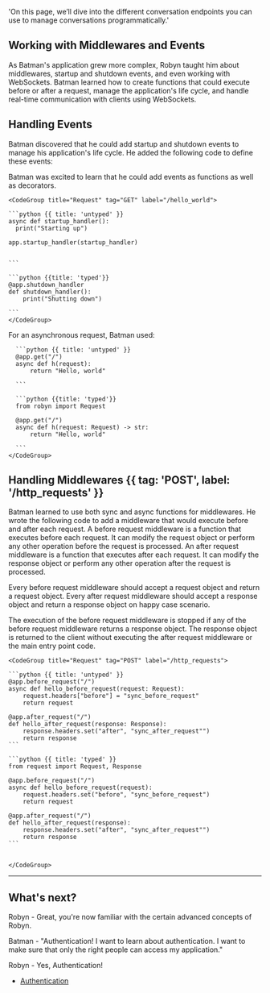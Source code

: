   'On this page, we’ll dive into the different conversation endpoints you can use to manage conversations programmatically.'

## Working with Middlewares and Events

As Batman's application grew more complex, Robyn taught him about middlewares, startup and shutdown events, and even working with WebSockets. Batman learned how to create functions that could execute before or after a request, manage the application's life cycle, and handle real-time communication with clients using WebSockets.


## Handling Events

Batman discovered that he could add startup and shutdown events to manage his application's life cycle. He added the following code to define these events:

<Row>
<Col>
Batman was excited to learn that he could add events as functions as well as decorators.
</Col>
  <Col sticky>

    <CodeGroup title="Request" tag="GET" label="/hello_world">

    ```python {{ title: 'untyped' }}
    async def startup_handler():
      print("Starting up")

    app.startup_handler(startup_handler)


    ```

    ```python {{title: 'typed'}}
    @app.shutdown_handler
    def shutdown_handler():
        print("Shutting down")

    ```
    </CodeGroup>
  </Col>
</Row>

<Row>

  <Col>
    For an asynchronous request, Batman used:
  </Col>
  <Col sticky>
    <CodeGroup title="Request" tag="GET" label="/hello_world">

      ```python {{ title: 'untyped' }}
      @app.get("/")
      async def h(request):
          return "Hello, world"

      ```

      ```python {{title: 'typed'}}
      from robyn import Request 

      @app.get("/")
      async def h(request: Request) -> str:
          return "Hello, world"

      ```
    </CodeGroup>
  </Col>
</Row>




## Handling Middlewares {{ tag: 'POST', label: '/http_requests' }}

<Row>
  <Col>

  Batman learned to use both sync and async functions for middlewares. He wrote the following code to add a middleware that would execute before and after each request.
  A before request middleware is a function that executes before each request. It can modify the request object or perform any other operation before the request is processed.
  An after request middleware is a function that executes after each request. It can modify the response object or perform any other operation after the request is processed.

  Every before request middleware should accept a request object and return a request object. Every after request middleware should accept a response object and return a response object on happy case scenario.

  The execution of the before request middleware is stopped if any of the before request middleware returns a response object. The response object is returned to the client without executing the after request middleware or the main entry point code.


  

  </Col>
  <Col sticky>

    <CodeGroup title="Request" tag="POST" label="/http_requests">

    ```python {{ title: 'untyped' }}
    @app.before_request("/")
    async def hello_before_request(request: Request):
        request.headers["before"] = "sync_before_request"
        return request

    @app.after_request("/")
    def hello_after_request(response: Response):
        response.headers.set("after", "sync_after_request"")
        return response
    ```

    ```python {{ title: 'typed' }}
    from request import Request, Response

    @app.before_request("/")
    async def hello_before_request(request):
        request.headers.set("before", "sync_before_request")
        return request

    @app.after_request("/")
    def hello_after_request(response):
        response.headers.set("after", "sync_after_request"")
        return response
    ```


    </CodeGroup>


  </Col>
</Row>

---


## What's next?

Robyn - Great, you're now familiar with the certain advanced concepts of Robyn.

Batman - "Authentication! I want to learn about authentication. I want to make sure that only the right people can access my application."

Robyn - Yes, Authentication!


- [Authentication](/documentation/en/api_reference/authentication)

